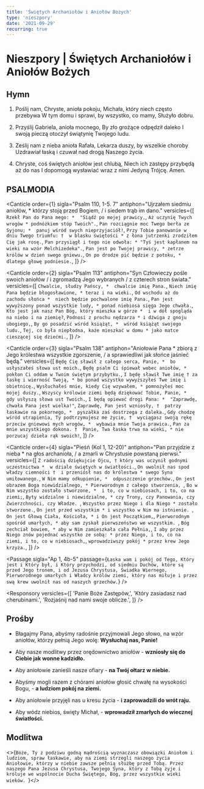 ```yaml
---
title: 'Świętych Archaniołów i Aniołów Bożych'
type: 'nieszpory'
date: '2021-09-29'
recurring: true
---
```


# Nieszpory | Świętych Archaniołów i Aniołów Bożych

<OpeningVersicle />

## Hymn

1. Poślij nam, Chryste, anioła pokoju,
   Michała, który niech często przebywa
   W tym domu i sprawi, by wszystko, co mamy,
   Służyło dobru.

2. Przyślij Gabriela, anioła mocnego,
   By zło grożące odpędził daleko
   I swoją pieczą otoczył świątynię
   Twojego ludu.

3. Ześlij nam z nieba anioła Rafała,
   Lekarza duszy, by wszelkie choroby
   Uzdrawiał łaską i czuwał nad drogą
   Naszego życia.

4. Chryste, coś świętych aniołów jest chlubą,
   Niech ich zastępy przybędą aż do nas
   I dopomogą wysławiać wraz z nimi
   Jedyną Trójcę. Amen.

## PSALMODIA

<Canticle
  order={1}
  sigla="Psalm 110, 1-5. 7"
  antiphon="Ujrzałem siedmiu aniołów, * którzy stoją przed Bogiem, / i siedem trąb im dano."
  versicles={[
    `Rzekł Pan do Pana mego: * 
"Siądź po mojej prawicy,`,
    `Aż uczynię Twych wrogów *
podnóżkiem stóp Twoich".`,
    `Pan rozciągnie moc Twego berła ze Syjonu; * 
panuj wśród swych nieprzyjaciół!`,
    `Przy Tobie panowanie w dniu Twego triumfu: † 
w blasku świętości *
z łona jutrzenki zrodziłem Cię jak rosę.`,
    `Pan przysiągł i tego nie odwoła: *
"Tyś jest kapłanem na wieki na wzór Melchizedeka".`,
    `Pan jest po Twojej prawicy, *
zetrze królów w dzień swego gniewu.`,
    `On po drodze pić będzie z potoku, * 
dlatego głowę podniesie.`,
  ]}
/>

<Canticle
  order={2}
  sigla="Psalm 113"
  antiphon="Syn Człowieczy pośle swoich aniołów / i zgromadzą Jego wybranych / z czterech stron świata."
  versicles={[
    `Chwalcie, słudzy Pańscy, * 
chwalcie imię Pana.`,
    `Niech imię Pana będzie błogosławione, *
teraz i na wieki.`,
    `Od wschodu aż do zachodu słońca * 
niech będzie pochwalone imię Pana.`,
    `Pan jest wywyższony ponad wszystkie ludy, *
ponad niebiosa sięga Jego chwała.`,
    `Kto jest jak nasz Pan Bóg, który mieszka w górze * 
i w dół spogląda na niebo i na ziemię?`,
    `Podnosi z prochu nędzarza *
i dźwiga z gnoju ubogiego,`,
    `By go posadzić wśród książąt, * 
wśród książąt swojego ludu.`,
    `Tej, co była niepłodna, każe mieszkać w domu *
jako matce cieszącej się dziećmi.`,
  ]}
/>

<Canticle
  order={3}
  sigla="Psalm 138"
  antiphon="Aniołowie Pana * zbiorą z Jego królestwa wszystkie zgorszenie, / a sprawiedliwi jak słońce jaśnieć będą."
  versicles={[
    `Będę Cię sławił z całego serca, Panie, * 
bo usłyszałeś słowa ust moich.`,
    `Będę psalm Ci śpiewał wobec aniołów, *
pokłon Ci oddam w Twoim świętym przybytku.`,
    `I będę sławił Twe imię †
za łaskę i wierność Twoją, *
bo ponad wszystko wywyższyłeś Twe imię i obietnicę.`,
    `Wysłuchałeś mnie, kiedy Cię wzywałem, *
pomnożyłeś moc mojej duszy.`,
    `Wszyscy królowie ziemi będą dziękować Tobie, Panie, * 
gdy usłyszą słowa ust Twoich.`,
    `I będą opiewać drogi Pana: * 
"Zaprawdę, chwała Pana jest wielka!"`,
    `Zaprawdę, Pan jest wzniosły, † 
patrzy łaskawie na pokornego, * 
pyszałka zaś dostrzega z daleka.`,
    `Gdy chodzę wśród utrapienia, Ty podtrzymujesz me życie, † 
wyciągasz swoją rękę przeciw gniewowi mych wrogów, * 
wybawia mnie Twoja prawica.`,
    `Pan za mnie wszystkiego dokona. † 
Panie, Twa łaska trwa na wieki, *
 nie porzucaj dzieła rąk swoich!`,
  ]}
/>

<Canticle
  order={4}
  sigla="Pieśń (Kol 1, 12-20)"
  antiphon="Pan przyjdzie z nieba * na głos archanioła, / a zmarli w Chrystusie powstaną pierwsi."
  versicles={[
    `Z radością dziękujcie Ojcu, †
który was uczynił godnymi uczestnictwa * 
w dziale świętych w światłości.`,
    `On uwolnił nas spod władzy ciemności † 
i przeniósł nas do królestwa *
swego Syna umiłowanego.`,
    `W Nim mamy odkupienie, * 
odpuszczenie grzechów.`,
    `On jest obrazem Boga niewidzialnego, *
Pierworodnym z całego stworzenia, `,
    `Bo w Nim wszystko zostało stworzone, * 
i to, co w niebiosach, i to, co na ziemi;`,
    `Byty widzialne i niewidzialne, *
czy Trony, czy Panowania, czy Zwierzchności, czy Władze. `,
    `Wszystko przez Niego i dla Niego *
zostało stworzone.`,
    `On jest przed wszystkim *
i wszystko w Nim ma istnienie. `,
    `On jest Głową Ciała, Kościoła, *
i On jest Początkiem,`,
    `Pierworodnym spośród umarłych, *
aby sam zyskał pierwszeństwo we wszystkim. `,
    `Bóg zechciał bowiem, *
aby w Nim zamieszkała cała Pełnia,`,
    `I aby przez Niego znów pojednać wszystko ze sobą: *
przez Niego, i to, co na ziemi, i to, co w niebiosach,`,
    `wprowadziwszy pokój *
przez krew Jego krzyża.`,
  ]}
/>

<Passage
  sigla="Ap 1, 4b-5"
  passage={`Łaska wam i pokój od Tego, Który jest i Który był, i Który przychodzi, od siedmiu Duchów, które są przed Jego tronem, i od Jezusa Chrystusa, Świadka Wiernego, Pierworodnego umarłych i Władcy królów ziemi, który nas miłuje i przez swą krew uwolnił nas od naszych grzechów.`}
/>

<Responsory
  versicles={[
    'Panie Boże Zastępów,',
    'Który zasiadasz nad cherubinami.',
    'Rozjaśnij nad nami swoje oblicze.',
  ]}
/>

<Magnificat antiphon="Ci, którzy są uznani za godnych udziału w świecie przyszłym * i w powstaniu z martwych, / są równi aniołom będąc uczestnikami zmartwychwstania." />

## Prośby

- Błagajmy Pana, abyśmy radośnie przyjmowali Jego słowo, na wzór aniołów, którzy pełnią Jego wolę: **Wysłuchaj nas, Panie!**

- Aby nasze modlitwy przez orędownictwo aniołów - **wzniosły się do Ciebie jak wonne kadzidło.**

- Aby aniołowie zanieśli nasze ofiary - **na Twój ołtarz w niebie.**

- Abyśmy mogli razem z chórami aniołów głosić chwałę na wysokości Bogu, - **a ludziom pokój na ziemi.**

- Aby aniołowie przyjęli nas u kresu życia - **i zaprowadzili do wrót raju.**

- Aby wódz niebios, święty Michał, - **wprowadził zmarłych do wiecznej światłości.**

<CustomIntercessions />

<KyrieEleison />

<LordsPrayer />

## Modlitwa

<>{`Boże, Ty z podziwu godną mądrością wyznaczasz obowiązki Aniołom i ludziom, spraw łaskawie, aby na ziemi strzegli naszego życia Aniołowie, którzy w niebie zawsze pełnią służbę przed Tobą. Przez naszego Pana Jezusa Chrystusa, Twojego Syna, który z Tobą żyje i króluje we wspólnocie Ducha Świętego, Bóg, przez wszystkie wieki wieków. `}</>

<Amen />

<BlessingAndConcludingVersicle />

<SalveRegina />
